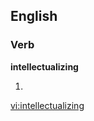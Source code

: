 ==English==

===Verb===
'''intellectualizing'''

# {{present participle of|[[intellectualize]]}}

[[vi:intellectualizing]]